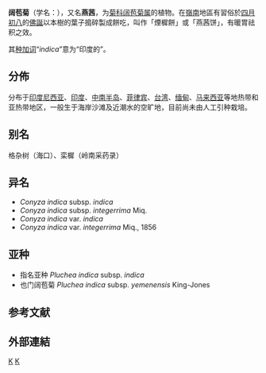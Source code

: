 {{Speciesbox
| genus = Pluchea
| species = indica
| authority = (L.) Less., 1831
| synonyms = 见正文
}}

'''阔苞菊'''（学名：{{lang|la|''Pluchea indica''}}），又名'''燕茜'''{{r|cvh}}，为[[菊科|菊科]][[阔苞菊属|阔苞菊属]]的植物{{r|bioinfo}}。在[[嶺南|嶺南]]地區有習俗於[[四月初八|四月初八]]的[[佛誕|佛誕]]以本樹的葉子搗碎製成餅吃，叫作「煙樨餅」{{r|takungpao}}或「燕茜饼」{{r|cvh}}，有暖胃祛积之效{{r|cvh}}。

其[[种加词|种加词]]“''indica''”意为“印度的”。

==分佈==
分布于[[印度尼西亚|印度尼西亚]]、[[印度|印度]]、[[中南半岛|中南半岛]]、[[菲律宾|菲律宾]]、[[台湾|台湾]]、[[缅甸|缅甸]]、[[马来西亚|马来西亚]]等{{r|bioinfo}}地热带和亚热带地区{{r|cvh}}，一般生于海岸沙滩及近潮水的空旷地{{r|bioinfo}}，目前尚未由人工引种栽培{{r|bioinfo}}。

==别名==
格杂树（海口）{{r|bioinfo}}、栾樨（岭南采药录）{{r|bioinfo|takungpao}}

== 异名 ==
* ''Conyza indica'' subsp. ''indica''
* ''Conyza indica'' subsp. ''integerrima'' Miq.
* ''Conyza indica'' var. ''indica''
* ''Conyza indica'' var. ''integerrima'' Miq., 1856

== 亚种 ==
* 指名亚种 ''Pluchea indica'' subsp. ''indica''
* 也门阔苞菊 ''Pluchea indica'' subsp. ''yemenensis'' King-Jones

==参考文献==
{{reflist |refs=
<ref name="bioinfo">{{cite web
 | url =http://www.bioinfo.cn/db05/KmzwSpecies.php?action=view&id=5168 |deadurl =yes
 | archiveurl =https://web.archive.org/web/20160305070818/http://www.bioinfo.cn/db05/KmzwSpecies.php?action=view&id=5168
 | title =阔苞菊| work =《中国高等植物数据库全库》
 | publisher =中国科学院微生物研究所| author =[[昆明植物研究所|昆明植物研究所]]
 | accessdate =2009-02-25 | archivedate =2016-03-05 |language=zh-hans }}</ref>
<ref name="cvh">{{cite web
 | url=http://gjk.scib.ac.cn/tree/checkabs.asp?id=1055
 | title=Pluchea Cass. 燕茜属
 | work=中国种子植物科属词典
 | access-date=2019-05-02
 | language=zh-hans
 }}{{Dead link|date=2019年12月 |bot=InternetArchiveBot |fix-attempted=yes }}</ref>
<ref name="takungpao">{{cite news
 | url=http://news.takungpao.com.hk/paper/q/2015/0621/3029650.html
 | title=煙樨餅
 | author=曾偉強
 | newspaper=[[大公報|大公資訊網]]
 | date=2015-06-21
 | access-date=2019-05-02
 | language=zh
 | archive-date=2019-05-02
 | archive-url=https://web.archive.org/web/20190502051511/http://news.takungpao.com.hk/paper/q/2015/0621/3029650.html
 | dead-url=no
 }}</ref>
}}

==外部連結==
{{Taxonbar}}

[[Category:阔苞菊属|K]]
[[Category:_1831年描述的植物|K]]